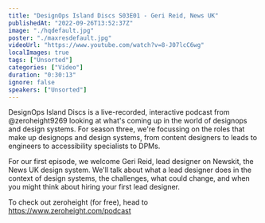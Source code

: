 ```yaml
---
title: "DesignOps Island Discs S03E01 - Geri Reid, News UK"
publishedAt: "2022-09-26T13:52:37Z"
image: "./hqdefault.jpg"
poster: "./maxresdefault.jpg"
videoUrl: "https://www.youtube.com/watch?v=8-J07lcC6wg"
localImages: true
tags: ["Unsorted"]
categories: ["Video"]
duration: "0:30:13"
ignore: false
speakers: ["Unsorted"]
---
```


DesignOps Island Discs is a live-recorded, interactive podcast from @zeroheight9269 looking at what's coming up in the world of designops and design systems. For season three, we're focussing on the roles that make up designops and design systems, from content designers to leads to engineers to accessibility specialists to DPMs.

For our first episode, we welcome Geri Reid, lead designer on Newskit, the News UK design system. We'll talk about what a lead designer does in the context of design systems, the challenges, what could change, and when you might think about hiring your first lead designer.

To check out zeroheight (for free), head to https://www.zeroheight.com/podcast
